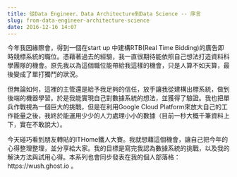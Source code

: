 ```yaml
---
title: 從Data Engineer、Data Architecture到Data Science -- 序言
slug: from-data-engineer-architecture-science
date: 2016-12-16 14:07
---
```


今年我因緣際會，得到一個在start up 中建構RTB(Real Time Bidding)的廣告即時競標系統的職位。憑藉著過去的經驗，我一直很期待能依照自己想法打造資料科學團隊的機會。原先我以為這個職位能帶給我這樣的機會，只是人算不如天算，最後變成了單打獨鬥的狀況。

但無論如何，這裡的主管還是給予我足夠的信任，放手讓我從建構出標系統，做到後端的機器學習。於是我能實現自己對數據系統的想法，並獲得了驗證。我也把單兵作戰視為一個巨大的挑戰，但是在利用Google Cloud Platform來放大自己的工作能量之後，我終於能運用少少的人力處理小小的數據（目前一秒大概千筆資料上下，實在不敢說大）。

今天碰巧看到朋友轉貼的ITHome鐵人大賽。我就想藉這個機會，讓自己把今年的心得整理整理，並分享給大家。我的目標是寫完我認為數據系統的挑戰，以及我的解決方法與試用心得。本系列也會同步發表在我的個人部落格： https://wush.ghost.io 。